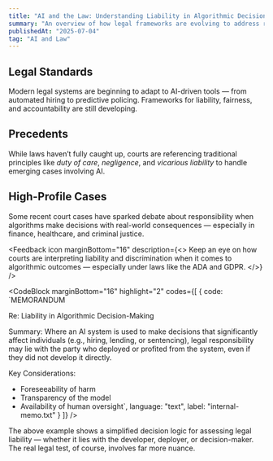 ```yaml
---
title: "AI and the Law: Understanding Liability in Algorithmic Decisions"
summary: "An overview of how legal frameworks are evolving to address responsibility in AI-driven outcomes."
publishedAt: "2025-07-04"
tag: "AI and Law"
---
```


## Legal Standards

Modern legal systems are beginning to adapt to AI-driven tools — from automated hiring to predictive policing. Frameworks for liability, fairness, and accountability are still developing.

## Precedents

While laws haven’t fully caught up, courts are referencing traditional principles like *duty of care*, *negligence*, and *vicarious liability* to handle emerging cases involving AI.

## High-Profile Cases

Some recent court cases have sparked debate about responsibility when algorithms make decisions with real-world consequences — especially in finance, healthcare, and criminal justice.

<Feedback
    icon
    marginBottom="16"
    description={<>
        Keep an eye on how courts are interpreting <InlineCode>liability</InlineCode> and <InlineCode>discrimination</InlineCode> when it comes to algorithmic outcomes — especially under laws like the ADA and GDPR.
    </>}
/>

<CodeBlock
    marginBottom="16"
    highlight="2"
    codes={[
      {
        code:
`MEMORANDUM

Re: Liability in Algorithmic Decision-Making

Summary:
Where an AI system is used to make decisions that significantly affect individuals (e.g., hiring, lending, or sentencing), legal responsibility may lie with the party who deployed or profited from the system, even if they did not develop it directly.

Key Considerations:
- Foreseeability of harm
- Transparency of the model
- Availability of human oversight`,
        language: "text",
        label: "internal-memo.txt"
      }
    ]}
/>

The above example shows a simplified decision logic for assessing legal liability — whether it lies with the developer, deployer, or decision-maker. The real legal test, of course, involves far more nuance.

